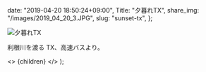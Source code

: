 
  date: "2019-04-20 18:50:24+09:00",
  Title: "夕暮れTX",
  share_img: "/images/2019_04_20_3.JPG",
  slug: "sunset-tx",
};

![夕暮れTX](/images/2019_04_20_3.JPG)

利根川を渡る TX、高速バスより。

  <>
    <Head>
      <title>{meta.Title} | 異郷好実</title>
    </Head>
    <PostLayout meta={meta}>{children}</PostLayout>
  </>
);
